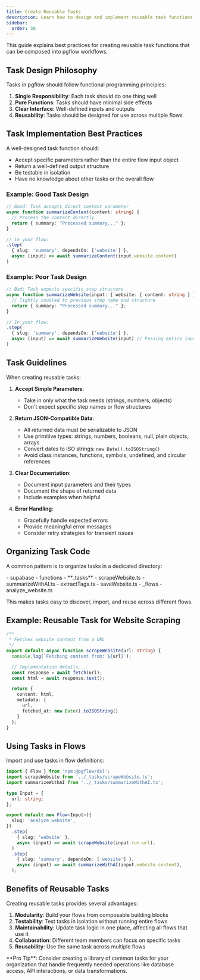 ```yaml
---
title: Create Reusable Tasks
description: Learn how to design and implement reusable task functions for pgflow workflows
sidebar:
  order: 30
---
```



<NotProductionReady />

This guide explains best practices for creating reusable task functions that can be composed into pgflow workflows.

## Task Design Philosophy

Tasks in pgflow should follow functional programming principles:

1. **Single Responsibility**: Each task should do one thing well
2. **Pure Functions**: Tasks should have minimal side effects
3. **Clear Interface**: Well-defined inputs and outputs
4. **Reusability**: Tasks should be designed for use across multiple flows

## Task Implementation Best Practices

A well-designed task function should:

- Accept specific parameters rather than the entire flow input object
- Return a well-defined output structure
- Be testable in isolation
- Have no knowledge about other tasks or the overall flow

### Example: Good Task Design

```typescript {1-5} add="content: string" add="input.website.content"
// Good: Task accepts direct content parameter
async function summarizeContent(content: string) {
  // Process the content directly
  return { summary: "Processed summary..." };
}

// In your flow:
.step(
  { slug: 'summary', dependsOn: ['website'] },
  async (input) => await summarizeContent(input.website.content)
)
```

### Example: Poor Task Design

```typescript {1-5} del="input: { website: { content: string } }" del="summarizeWebsite(input)"
// Bad: Task expects specific step structure
async function summarizeWebsite(input: { website: { content: string } }) {
  // Tightly coupled to previous step name and structure
  return { summary: "Processed summary..." };
}

// In your flow:
.step(
  { slug: 'summary', dependsOn: ['website'] },
  async (input) => await summarizeWebsite(input) // Passing entire input object
)
```

## Task Guidelines

When creating reusable tasks:

1. **Accept Simple Parameters**:
   - Take in only what the task needs (strings, numbers, objects)
   - Don't expect specific step names or flow structures

2. **Return JSON-Compatible Data**:
   - All returned data must be serializable to JSON
   - Use primitive types: strings, numbers, booleans, null, plain objects, arrays
   - Convert dates to ISO strings: `new Date().toISOString()`
   - Avoid class instances, functions, symbols, undefined, and circular references

3. **Clear Documentation**:
   - Document input parameters and their types
   - Document the shape of returned data
   - Include examples when helpful

4. **Error Handling**:
   - Gracefully handle expected errors
   - Provide meaningful error messages
   - Consider retry strategies for transient issues

## Organizing Task Code

A common pattern is to organize tasks in a dedicated directory:

<FileTree>
- supabase
  - functions
    - **_tasks**
      - scrapeWebsite.ts
      - summarizeWithAI.ts
      - extractTags.ts
      - saveWebsite.ts
    - _flows
      - analyze_website.ts
</FileTree>

This makes tasks easy to discover, import, and reuse across different flows.

## Example: Reusable Task for Website Scraping

```typescript title="supabase/functions/_tasks/scrapeWebsite.ts" {4,9-15} "url: string" "content: html" "new Date().toISOString()"
/**
 * Fetches website content from a URL
 */
export default async function scrapeWebsite(url: string) {
  console.log(`Fetching content from: ${url}`);

  // Implementation details...
  const response = await fetch(url);
  const html = await response.text();

  return {
    content: html,
    metadata: {
      url,
      fetched_at: new Date().toISOString()
    }
  };
}
```

## Using Tasks in Flows

Import and use tasks in flow definitions:

```typescript title="supabase/functions/_flows/analyze_website.ts" {1-2,12-18} "import scrapeWebsite" "import summarizeWithAI" "scrapeWebsite(input.run.url)" "summarizeWithAI(input.website.content)"
import { Flow } from 'npm:@pgflow/dsl';
import scrapeWebsite from '../_tasks/scrapeWebsite.ts';
import summarizeWithAI from '../_tasks/summarizeWithAI.ts';

type Input = {
  url: string;
};

export default new Flow<Input>({
  slug: 'analyze_website',
})
  .step(
    { slug: 'website' },
    async (input) => await scrapeWebsite(input.run.url),
  )
  .step(
    { slug: 'summary', dependsOn: ['website'] },
    async (input) => await summarizeWithAI(input.website.content),
  );
```

## Benefits of Reusable Tasks

Creating reusable tasks provides several advantages:

1. **Modularity**: Build your flows from composable building blocks
2. **Testability**: Test tasks in isolation without running entire flows
3. **Maintainability**: Update task logic in one place, affecting all flows that use it
4. **Collaboration**: Different team members can focus on specific tasks
5. **Reusability**: Use the same task across multiple flows

<Aside>
**Pro Tip**: Consider creating a library of common tasks for your organization that handle frequently needed operations like database access, API interactions, or data transformations.
</Aside>

